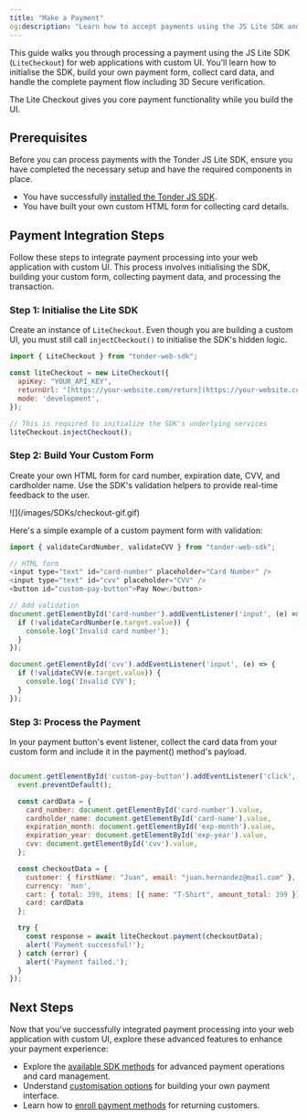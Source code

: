 ```yaml
---
title: "Make a Payment"
og:description: "Learn how to accept payments using the JS Lite SDK and a custom UI."
---
```


This guide walks you through processing a payment using the JS Lite SDK (`LiteCheckout`) for web applications with custom UI. You'll learn how to initialise the SDK, build your own payment form, collect card data, and handle the complete payment flow including 3D Secure verification.

The Lite Checkout gives you core payment functionality while you build the UI.

## Prerequisites

Before you can process payments with the Tonder JS Lite SDK, ensure you have completed the necessary setup and have the required components in place.

- You have successfully [installed the Tonder JS SDK](/sdk-integration/web/js-lite/installation).
- You have built your own custom HTML form for collecting card details.

## Payment Integration Steps

Follow these steps to integrate payment processing into your web application with custom UI. This process involves initialising the SDK, building your custom form, collecting payment data, and processing the transaction.

### Step 1: Initialise the Lite SDK

Create an instance of `LiteCheckout`. Even though you are building a custom UI, you must still call `injectCheckout()` to initialise the SDK's hidden logic.

```javascript
import { LiteCheckout } from "tonder-web-sdk";

const liteCheckout = new LiteCheckout({
  apiKey: "YOUR_API_KEY",
  returnUrl: "[https://your-website.com/return](https://your-website.com/return)",
  mode: 'development',
});

// This is required to initialize the SDK's underlying services
liteCheckout.injectCheckout();
```

### Step 2: Build Your Custom Form

Create your own HTML form for card number, expiration date, CVV, and cardholder name. Use the SDK's validation helpers to provide real-time feedback to the user.

<Frame>![](/images/SDKs/checkout-gif.gif)</Frame>

Here's a simple example of a custom payment form with validation:

```javascript
import { validateCardNumber, validateCVV } from "tonder-web-sdk";

// HTML form
<input type="text" id="card-number" placeholder="Card Number" />
<input type="text" id="cvv" placeholder="CVV" />
<button id="custom-pay-button">Pay Now</button>

// Add validation
document.getElementById('card-number').addEventListener('input', (e) => {
  if (!validateCardNumber(e.target.value)) {
    console.log('Invalid card number');
  }
});

document.getElementById('cvv').addEventListener('input', (e) => {
  if (!validateCVV(e.target.value)) {
    console.log('Invalid CVV');
  }
});
```

### Step 3: Process the Payment

In your payment button's event listener, collect the card data from your custom form and include it in the payment() method's payload.

```javascript

document.getElementById('custom-pay-button').addEventListener('click', async (event) => {
  event.preventDefault();

  const cardData = {
    card_number: document.getElementById('card-number').value,
    cardholder_name: document.getElementById('card-name').value,
    expiration_month: document.getElementById('exp-month').value,
    expiration_year: document.getElementById('exp-year').value,
    cvv: document.getElementById('cvv').value,
  };

  const checkoutData = {
    customer: { firstName: "Juan", email: "juan.hernandez@mail.com" },
    currency: 'mxn',
    cart: { total: 399, items: [{ name: "T-Shirt", amount_total: 399 }] },
    card: cardData
  };

  try {
    const response = await liteCheckout.payment(checkoutData);
    alert('Payment successful!');
  } catch (error) {
    alert('Payment failed.');
  }
});
```

## Next Steps

Now that you've successfully integrated payment processing into your web application with custom UI, explore these advanced features to enhance your payment experience:

- Explore the [available SDK methods](/sdk-integration/web/js-lite/methods) for advanced payment operations and card management.
- Understand [customisation options](/sdk-integration/web/js-lite/customization) for building your own payment interface.
- Learn how to [enroll payment methods](/sdk-integration/web/js-lite/enroll-payment-method) for returning customers.